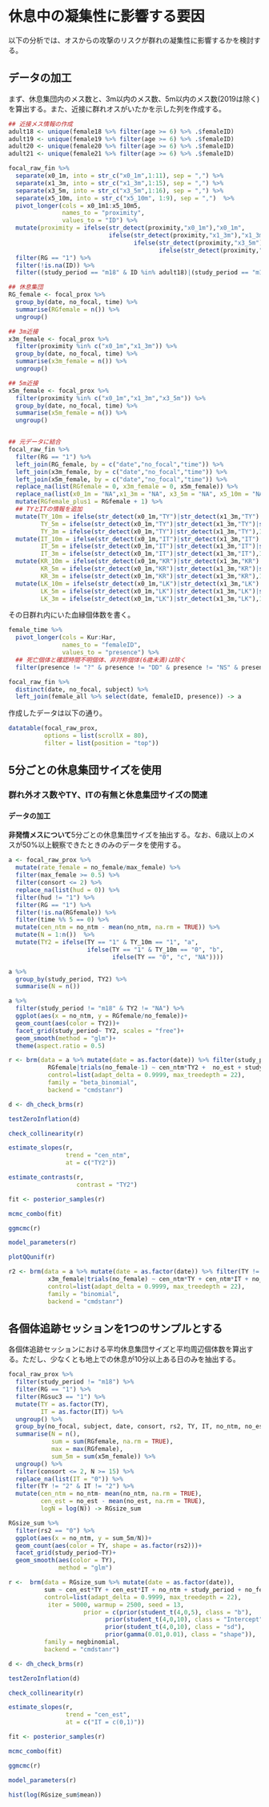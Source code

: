# 休息中の凝集性に影響する要因  
以下の分析では、オスからの攻撃のリスクが群れの凝集性に影響するかを検討する。  

## データの加工  
まず、休息集団内のメス数と、3m以内のメス数、5m以内のメス数(2019は除く)を算出する。また、近接に群れオスがいたかを示した列を作成する。  
```r
## 近接メス情報の作成  
adult18 <- unique(female18 %>% filter(age >= 6) %>% .$femaleID)
adult19 <- unique(female19 %>% filter(age >= 6) %>% .$femaleID)
adult20 <- unique(female20 %>% filter(age >= 6) %>% .$femaleID)
adult21 <- unique(female21 %>% filter(age >= 6) %>% .$femaleID)

focal_raw_fin %>% 
  separate(x0_1m, into = str_c("x0_1m",1:11), sep = ",") %>% 
  separate(x1_3m, into = str_c("x1_3m",1:15), sep = ",") %>% 
  separate(x3_5m, into = str_c("x3_5m",1:16), sep = ",") %>% 
  separate(x5_10m, into = str_c("x5_10m", 1:9), sep = ",")  %>% 
  pivot_longer(cols = x0_1m1:x5_10m5,
               names_to = "proximity",
               values_to = "ID") %>% 
  mutate(proximity = ifelse(str_detect(proximity,"x0_1m"),"x0_1m",
                            ifelse(str_detect(proximity,"x1_3m"),"x1_3m",
                                   ifelse(str_detect(proximity,"x3_5m"),"x3_5m",
                                          ifelse(str_detect(proximity,"x5_10m"),"x5_10m","NA"))))) %>% 
  filter(RG == "1") %>% 
  filter(!is.na(ID)) %>% 
  filter((study_period == "m18" & ID %in% adult18)|(study_period == "m19" & ID %in% adult19)|(study_period == "m20" & ID %in% adult20)|(study_period == "m21" & ID %in% adult21)) -> focal_prox

## 休息集団
RG_female <- focal_prox %>% 
  group_by(date, no_focal, time) %>% 
  summarise(RGfemale = n()) %>% 
  ungroup()

## 3m近接  
x3m_female <- focal_prox %>% 
  filter(proximity %in% c("x0_1m","x1_3m")) %>% 
  group_by(date, no_focal, time) %>% 
  summarise(x3m_female = n()) %>% 
  ungroup()

## 5m近接  
x5m_female <- focal_prox %>% 
  filter(proximity %in% c("x0_1m","x1_3m","x3_5m")) %>% 
  group_by(date, no_focal, time) %>% 
  summarise(x5m_female = n()) %>% 
  ungroup()


## 元データに結合  
focal_raw_fin %>% 
  filter(RG == "1") %>% 
  left_join(RG_female, by = c("date","no_focal","time")) %>% 
  left_join(x3m_female, by = c("date","no_focal","time")) %>% 
  left_join(x5m_female, by = c("date","no_focal","time")) %>% 
  replace_na(list(RGfemale = 0, x3m_female = 0, x5m_female)) %>% 
  replace_na(list(x0_1m = "NA",x1_3m = "NA", x3_5m = "NA", x5_10m = "NA")) %>% 
  mutate(RGfemale_plus1 = RGfemale + 1) %>% 
  ## TYとITの情報を追加  
  mutate(TY_10m = ifelse(str_detect(x0_1m,"TY")|str_detect(x1_3m,"TY")|str_detect(x3_5m,"TY")|str_detect(x5_10m,"TY"),1,0),
         TY_5m = ifelse(str_detect(x0_1m,"TY")|str_detect(x1_3m,"TY")|str_detect(x3_5m,"TY"),1,0),
         TY_3m = ifelse(str_detect(x0_1m,"TY")|str_detect(x1_3m,"TY"),1,0)) %>% 
  mutate(IT_10m = ifelse(str_detect(x0_1m,"IT")|str_detect(x1_3m,"IT")|str_detect(x3_5m,"IT")|str_detect(x5_10m,"IT"),1,0),
         IT_5m = ifelse(str_detect(x0_1m,"IT")|str_detect(x1_3m,"IT")|str_detect(x3_5m,"IT"),1,0),
         IT_3m = ifelse(str_detect(x0_1m,"IT")|str_detect(x1_3m,"IT"),1,0)) %>% 
  mutate(KR_10m = ifelse(str_detect(x0_1m,"KR")|str_detect(x1_3m,"KR")|str_detect(x3_5m,"KR")|str_detect(x5_10m,"KR"),1,0),
         KR_5m = ifelse(str_detect(x0_1m,"KR")|str_detect(x1_3m,"KR")|str_detect(x3_5m,"KR"),1,0),
         KR_3m = ifelse(str_detect(x0_1m,"KR")|str_detect(x1_3m,"KR"),1,0)) %>% 
  mutate(LK_10m = ifelse(str_detect(x0_1m,"LK")|str_detect(x1_3m,"LK")|str_detect(x3_5m,"LK")|str_detect(x5_10m,"LK"),1,0),
         LK_5m = ifelse(str_detect(x0_1m,"LK")|str_detect(x1_3m,"LK")|str_detect(x3_5m,"LK"),1,0),
         LK_3m = ifelse(str_detect(x0_1m,"LK")|str_detect(x1_3m,"LK"),1,0)) -> focal_raw_prox
```

その日群れ内にいた血縁個体数を書く。  
```r
female_time %>% 
  pivot_longer(cols = Kur:Har,
               names_to = "femaleID",
               values_to = "presence") %>% 
  ## 死亡個体と確認時間不明個体、非対称個体(6歳未満)は除く
  filter(presence != "?" & presence != "DD" & presence != "NS" & presence != "NA") -> female_time_long

focal_raw_fin %>% 
  distinct(date, no_focal, subject) %>% 
  left_join(female_all %>% select(date, femaleID, presence)) -> a
```



作成したデータは以下の通り。  
```r
datatable(focal_raw_prox,
          options = list(scrollX = 80),
          filter = list(position = "top"))
```

## 5分ごとの休息集団サイズを使用  
### 群れ外オス数やTY、ITの有無と休息集団サイズの関連  

#### データの加工  
**非発情メスについて**5分ごとの休息集団サイズを抽出する。なお、6歳以上のメスが50%以上観察できたときのみのデータを使用する。  
```r
a <- focal_raw_prox %>% 
  mutate(rate_female = no_female/max_female) %>% 
  filter(max_female >= 0.5) %>% 
  filter(consort <= 2) %>% 
  replace_na(list(hud = 0)) %>% 
  filter(hud != "1") %>% 
  filter(RG == "1") %>% 
  filter(!is.na(RGfemale)) %>% 
  filter(time %% 5 == 0) %>% 
  mutate(cen_ntm = no_ntm - mean(no_ntm, na.rm = TRUE)) %>% 
  mutate(N = 1:n())  %>% 
  mutate(TY2 = ifelse(TY == "1" & TY_10m == "1", "a",
                      ifelse(TY == "1" & TY_10m == "0", "b",
                             ifelse(TY == "0", "c", "NA"))))

a %>% 
  group_by(study_period, TY2) %>% 
  summarise(N = n())

a %>% 
  filter(study_period != "m18" & TY2 != "NA") %>% 
  ggplot(aes(x = no_ntm, y = RGfemale/no_female))+
  geom_count(aes(color = TY2))+
  facet_grid(study_period~ TY2, scales = "free")+
  geom_smooth(method = "glm")+
  theme(aspect.ratio = 0.5)

r <- brm(data = a %>% mutate(date = as.factor(date)) %>% filter(study_period != "m18" & TY2 != "NA"),
           RGfemale|trials(no_female-1) ~ cen_ntm*TY2 +  no_est + study_period + (1|subject) + (1|no_focal),
           control=list(adapt_delta = 0.9999, max_treedepth = 22),
           family = "beta_binomial",
           backend = "cmdstanr")

d <- dh_check_brms(r)

testZeroInflation(d)

check_collinearity(r)

estimate_slopes(r,
                trend = "cen_ntm",
                at = c("TY2"))

estimate_contrasts(r,
                   contrast = "TY2")

fit <- posterior_samples(r)

mcmc_combo(fit)

ggmcmc(r)

model_parameters(r)

plotQQunif(r)

r2 <- brm(data = a %>% mutate(date = as.factor(date)) %>% filter(TY != "2" & IT != "2"),
           x3m_female|trials(no_female) ~ cen_ntm*TY + cen_ntm*IT + no_est + study_period + (1|subject) + (1|no_focal),
           control=list(adapt_delta = 0.9999, max_treedepth = 22),
           family = "binomial",
           backend = "cmdstanr")
```

## 各個体追跡セッションを1つのサンプルとする  
各個体追跡セッションにおける平均休息集団サイズと平均周辺個体数を算出する。ただし、少なくとも地上での休息が10分以上ある日のみを抽出する。    
```r
focal_raw_prox %>%
  filter(study_period != "m18") %>% 
  filter(RG == "1") %>% 
  filter(RGsuc3 == "1") %>% 
  mutate(TY = as.factor(TY),
         IT = as.factor(IT)) %>% 
  ungroup() %>% 
  group_by(no_focal, subject, date, consort, rs2, TY, IT, no_ntm, no_est, study_period, no_female) %>% 
  summarise(N = n(),
            sum = sum(RGfemale, na.rm = TRUE),
            max = max(RGfemale),
            sum_5m = sum(x5m_female)) %>%
  ungroup() %>% 
  filter(consort <= 2, N >= 15) %>% 
  replace_na(list(IT = "0")) %>% 
  filter(TY != "2" & IT != "2") %>% 
  mutate(cen_ntm = no_ntm- mean(no_ntm, na.rm = TRUE),
         cen_est = no_est - mean(no_est, na.rm = TRUE),
         logN = log(N)) -> RGsize_sum
```

```r
RGsize_sum %>% 
  filter(rs2 == "0") %>% 
  ggplot(aes(x = no_ntm, y = sum_5m/N))+
  geom_count(aes(color = TY, shape = as.factor(rs2)))+
  facet_grid(study_period~TY)+
  geom_smooth(aes(color = TY),
              method = "glm")
```


```r
r <-  brm(data = RGsize_sum %>% mutate(date = as.factor(date)),
          sum ~ cen_est*TY + cen_est*IT + no_ntm + study_period + no_female + offset(logN) + (1|subject) + (1|no_focal) + (1|date) + (1|no_focal),
          control=list(adapt_delta = 0.9999, max_treedepth = 22),
           iter = 5000, warmup = 2500, seed = 13,
                     prior = c(prior(student_t(4,0,5), class = "b"),
                           prior(student_t(4,0,10), class = "Intercept"),
                           prior(student_t(4,0,10), class = "sd"),
                           prior(gamma(0.01,0.01), class = "shape")),
          family = negbinomial,
          backend = "cmdstanr")

d <- dh_check_brms(r)

testZeroInflation(d)

check_collinearity(r)

estimate_slopes(r,
                trend = "cen_est",
                at = c("IT = c(0,1)"))

fit <- posterior_samples(r)

mcmc_combo(fit)

ggmcmc(r)

model_parameters(r)

hist(log(RGsize_sum$mean))
```

